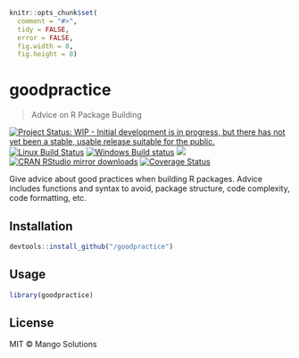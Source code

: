 
```r
knitr::opts_chunk$set(
  comment = "#>",
  tidy = FALSE,
  error = FALSE,
  fig.width = 8,
  fig.height = 8)
```

# goodpractice

> Advice on R Package Building

[![Project Status: WIP - Initial development is in progress, but there has not yet been a stable, usable release suitable for the public.](http://www.repostatus.org/badges/latest/wip.svg)](http://www.repostatus.org/#wip)
[![Linux Build Status](https://travis-ci.org/MangoTheCat/goodpractice.svg?branch=master)](https://travis-ci.org/MangoTheCat/goodpractice)
[![Windows Build status](https://ci.appveyor.com/api/projects/status/github/MangoTheCat/goodpractice?svg=true)](https://ci.appveyor.com/project/gaborcsardi/goodpractice)
[![](http://www.r-pkg.org/badges/version/goodpractice)](http://www.r-pkg.org/pkg/goodpractice)
[![CRAN RStudio mirror downloads](http://cranlogs.r-pkg.org/badges/goodpractice)](http://www.r-pkg.org/pkg/goodpractice)
[![Coverage Status](https://img.shields.io/codecov/c/github/MangoTheCat/goodpractice/master.svg)](https://codecov.io/github/MangoTheCat/goodpractice?branch=master)

Give advice about good practices when building R packages. Advice includes
functions and syntax to avoid, package structure, code complexity, code
formatting, etc.

## Installation

```r
devtools::install_github("/goodpractice")
```

## Usage

```r
library(goodpractice)
```

## License

MIT © Mango Solutions
